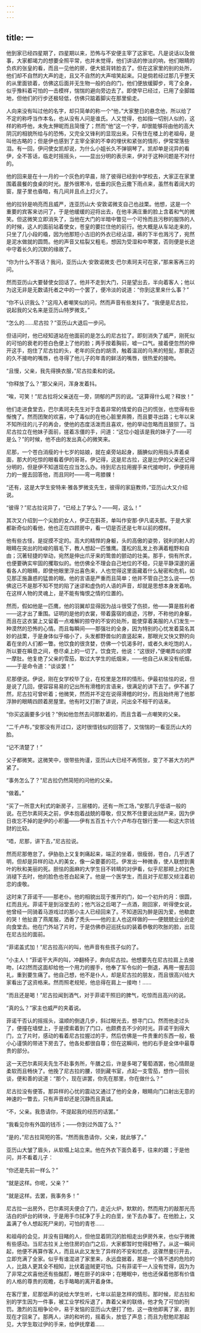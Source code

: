 ```yaml
---
---
---
```

title: 一
---



他到家已经四星期了，四星期以来，恐怖与不安便主宰了这家宅。凡是说话以及做事，大家都竭力的想要全照平常，也并未觉得，他们讲话的惨淡的响，他们眼睛的负疚的张皇的看，而且一见他的房，便大抵背转脸去了。但在这家里的别的处所，他们却不自然的大声的走，且又不自然的大声喧笑起来。只是倘若经过那几乎整天的从里面锁着，仿佛这后面并无生物一般的白的门，他们便放缓脚步，弯了全身，似乎豫料着可怕的一击模样，惴惴的避向旁边去了。即使早已经过，已用了全脚踏地，但他们的行步还极轻低，仿佛只踮着脚尖在那里偷走。

人向来没有叫过他的名字，却只简单的称一个“他，”大家整日的悬念他，所以给了不定的称呼当作本名，也从没有人问是谁氏。人又觉得，也如指一切别人似的，这样的称呼他，未免太狎昵而且简慢了；然而“他”这一个字，却很能够将由他的高大阴沉的相貌所给与的恐怖，又完全又锋利的显现出来。只有住在楼上的老祖母，是叫他古略的；但是伊也感到了主宰全家的不幸的埋伏和紧张的情形，伊常常落些泪。有一回，伊问使女凯却说，为什么小姐长久不弹钢琴了。凯却单是诧异的看伊，全不答话，临走时摇摇头，——显出分明的表示来，伊对于这种问题是不对付的。

他的回来是在十一月的一个灰色的早晨，除了彼得已经到中学校去，大家正在家里围着晨餐的食桌的时光。屋外很寒冷，低垂的灰色云撒下雨点来，虽然有着阔大的窗，屋子里也昏暗，有几间并且点上灯火了。

他的拉铃是响亮而且威严，连亚历山大·安敦诺微支自己也战栗。他想，这是一个重要的宾客来访问了，于是他缓缓的迎将出去，在他丰满庄重的脸上含着和气的微笑。但这微笑立即消失了，当他在大门的半暗中瞥见一个可怜而且污秽的服饰的人的时候，这人的面前站着使女，苍皇的要拦住他的前行。他大概是从车站走来的，只坐了几小段的橇，因为他那短小古旧的外衣已经沾湿，裤的下半也溅污了，宛然是泥水做就的圆筒。他的声音又枯裂又粗毛，想因为受湿和中寒罢，否则便是长途中守着长久的沉默的缘故了。

“你为什么不答话？我问，亚历山大·安敦诺微支·巴尔素珂夫可在家，”那来客再三的问。

然而亚历山大要替使女回话了。他并不走到大门，只是望出去，半向着客人；他以为这无非是无数请托者之中的一个罢了，便冷淡的说道：“你到这里来什么事？”

“你不认识我么？”这闯入者嘲笑似的问，然而声音有些发抖了。“我便是尼古拉，说起我的父名来是亚历山特罗微支。”

“怎么的……尼古拉？”亚历山大退后一步问。

但诘问时，他已经知道站在他面前的是怎么的尼古拉了。即刻消失了威严，刚死似的可怕的衰老的苍白色便上了他的脸；两手按着胸前，嘘一口气。接着便忽然的伸开这手，抱住了尼古拉的头，老年的灰白的胡须，触着温润的乌黑的短髭，那衰迈的久不接吻的嘴唇，也寻得了他儿子的年青的鲜活的嘴唇，很热爱的接吻。

“且慢，父亲，我先得换衣服，”尼古拉柔和的说。

“你释放了么？”那父亲问，浑身发着抖。

“唉，可笑！”尼古拉将父亲送在一旁，阴郁的严厉的说。“这算得什么呢？释放！”

他们走进食堂去，巴尔素珂夫先生对于含着非常的情爱的自己的慌张，也觉得有些惭愧了。然而团聚的欢喜，中了毒似的在他心脏里奔腾，而且要寻出路；七年以来不知所往的儿子的再会，使他的态度活泼而且喜欢，他的举动忽略而且狼狈了。当尼古拉立在他妹子面前，搓着冻僵的手，问道：“这位小姐该是我的妹子了——可是么？”的时候，他不由的发出真心的微笑来。

尼那，一个苍白消瘦的十七岁的姑娘，就在桌旁站起身，腼腆似的用指头弄着桌面，那大的吃惊的眼看着伊的哥哥。伊记得，这是尼古拉，这是比伊的父亲还记得分明的，但是伊不知道现在应当怎么办。待到尼古拉用握手来代接吻时，伊便将用力的一握去回答他，而且同时——弯一弯膝髁！

“还有，这是大学生安特来·雅各罗微支先生，彼得的家庭教师，”亚历山大又介绍说。

“彼得？”尼古拉诧异了，“已经上了学么？——呵，这么！”

其次又介绍到一个尖脸的女人，伊正在斟茶，单叫作安那·伊凡诺夫那。于是大家都新奇似的看他，他也正在四顾房中，看一切是否还是七年以前的模样。

他有些古怪，是捉摸不定的。高大的精悍的身躯，头的高傲的姿势，锐利的射人的眼睛在突出的险峻的眉毛下，教人想起一匹雏鹰。蓬松的乱发上弥满着粗野和自由；沉著轻捷的举动，宛然是伸出爪牙来的鸷兽的颤动的壮美。那手，倘有所求，也便要确实牢固的攫取似的。他仿佛全不理会自己地位的不稳，只是平静深邃的遍看各人的眼睛，即使他眼里浮出喜色来，人也觉得这里面藏着什么秘密和危机，如见那正施蛊惑的猛兽的眼。他的言语是严重而且简单；他并不管自己怎么说——仿佛这已不是那不知不觉的陷了迷谬和虚伪的人语的声音，却就是思想本身发着响。在这样人物的灵魂上，是不能有悔恨之情的位置的。

然而，假如他是一匹鹰，他的羽翼却显得因为战斗很受了伤损，他——算是胜利者——这才出了重围。证明的是他的衣裳，带着露宿的痕迹，污秽，不称他的身躯，而且在这衣裳上又留着一点难解的掠夺的不安的处所，能使穿着美服的人们发生一种漠然的恐怖的心情。而且每瞬间——那强壮的全身，因为特别的心忧发着莫名其妙的战栗，于是身体似乎缩小了，头发都野兽似的直竖起来，那眼光又快又野的向着在坐的人们都一瞥。他饮食的很贪婪，仿佛一个饥渴多时，或者久未吃饱的人，所以要在瞬息之间，卷尽桌上的一切了。饮食完，他说：“这很好，”便嘲弄似的摩一摩肚。他复绝了父亲的雪茄，取过大学生的纸烟来，——他自己从来没有纸烟，——于是命令道：“谈谈罢！”

尼那便说。伊说，刚在女学校毕了业，在校里是怎样的情形。伊最初怯怯的说，但是说了几回，便容容易易的记出所有滑稽的言语来，很满足的讲下去了。伊不甚了然，尼古拉可曾听着；他微笑，然而并不定在说得滑稽的时分，而且始终用了他那浮肿的眼睛四顾着房屋里。他有时又打断了讲说，问出全不相干的话来。

“你买这画要多少钱？”例如他忽然去问那默着的，而且含着一点嘲笑的父亲。

“二千卢布，”安那没有开过口，这时很惜钱似的回答了，又惴惴的一看亚历山大的脸。

“记不清楚了！”

父子都微笑。这微笑中，很带些拘谨，亚历山大已经不再慌张，变了不甚大方的严紧了。

“事务怎么了？”尼古拉仍然简短的问他的父亲。

“做着。”

“买了一所意大利式的新房子，三层楼的，还有一所工场，”安那几乎低语一般的说。在巴尔素珂夫之前，伊本抱着战兢的尊敬，但又熬不住要说出财产来，因为伊日夜忘不掉的是伊的小积蓄——伊有五百五十六个卢布存在银行里——和这大宗钱财的比较。

“唔，尼那，讲下去，”尼古拉说。

然而尼那倦怠了。伊胁肋上又复刺痛起来，端正的坐着，很瘦弱，苍白，几乎透了明，但却是异样的动人的美女，像一朵要萎的花。伊发出一种微香，使人联想到黄叶的秋和美丽的死。胆怯的面麻的大学生目不转睛的对伊看，似乎尼那颊上的红色消褪下去时，他的脸色也苍白起来了。他是一个医学生，而且对于尼那又倾注着初恋的虔敬。

这时来了菲诺干——那老仆。他的相貌出现于推开的门，如一个初升的月：很圆，红而且光。菲诺干是到浴堂去的；他汽浴之后喝了一点酒，刚回家，听得使女说，他曾经一同骑着马游戏过的那小主人已经回来了。不知道因为醉是因为爱，他欷歔的哭！他扯直了燕尾服，洒香了秃头——他的主人也这样做的——便兢兢业业的走向食堂去。他在门外站了片时，于是仿佛恭迎巡抚似的装着恭敬的吹胀的脸，出现在尼古拉的面前。

“菲诺盖式加！”尼古拉高兴的叫，他声音有些孩子似的了。

“小主人！”菲诺干大声的叫，冲翻椅子，奔向尼古拉。他想要先在尼古拉肩上去接吻，[42]然而这面却给他一个用力的握手，他奉了军令似的一倒退，再用一握去回礼，重到要生痛了。他自己想，他不是仆人，却是尼古拉的朋友，而且很高兴给大家看出了这资格来。然而照老规矩，他总得在肩上一接吻！……

“而且还是喝！”尼古拉闻到酒气，对于菲诺干照旧的脾气，吃惊而且高兴的说。

“真的么？”家主也威严的夹着说。

菲诺干否认的摇摇头，温顺的倒退几步，斜过眼光去，想寻门口。然而他走过头了，便撞在墙壁上，于是摸索着到了门口，也颇费去不少的时光。菲诺干到得大门，立了片时，感动的看着尼古拉握过的手，然后仿佛是一件贵重的东西一般，极小心谨慎的带进下房去了。他各处都很自尊；但在这瞬间，他的右手是全体中最尊贵的部分。

这一天巴尔素珂夫先生不赴事务所，午膳之后，许是多喝了葡萄酒罢，他心情颇是柔软而且畅快了。他挽了尼古拉的腰，领到藏书室，点起一支雪茄，想作一回长谈，便和善的说道：“那个，现在讲罢，你先在那里，你在做什么？”

尼古拉没有便答。那异样的心忧的震动又通过了他的全身，眼睛向门口射出无意的神速的一瞥去，只有声音却还是沉静而且真诚。

“不，父亲。我恳请你，不提起我的经历的话罢。”

“我看见你有外国的钱币；——你到过外国了么？”

“是的，”尼古拉简短的答。“然而我恳请你，父亲，就此够了。”

亚历山大皱了眉头，从软榻上站立来。他在外衣下面负着手，往来的踱；于是他问，并不看着儿子：

“你还是先前一样么？”

“就是这样。你呢，父亲？”

“就是这样。去罢，我事务多！”

尼古拉一出房外，巴尔素珂夫便合了门，走近火炉，默默的，然而用力的敲那光亮洁白的炉台的砖块，于是用手巾拭净了手上的白垩，坐下去办事了。在他脸上，又盖满了令人想起死尸来的，可怕的青苍……

和祖母的会见，并没有目睹的人，但他显着阴沉的脸相走出伊房外来，也似乎微微有些感动。当尼古拉关上他住房的白门之后，大家都暂时觉得舒畅了。从这一瞬间起，他便不再算作客人，而且从此又发生了异样的不安和忧虑，这骤然曼衍开去，立即充满了全家。似乎有谁混进了家里来，永远盘据着，那是一个猜不透的危险的人，比路人更其全不相知，比伏着盗贼更可怕。只有菲诺干一人没有觉得，因为为了非常之欢喜他还有些酩酊，睡在厨子的床中；在睡眠中，他也还保着他那有价值的人格的尊贵的观瞻，右手略略的离开着身体。

在客厅里，尼那低声的说给大学生听，七年以前是怎样的情形。那时候，尼古拉和别的学生因为一件事，被工业学校斥退了，靠着父亲的联络，他才免了可怕的刑罚。激烈的互相争论中，易于发恼的亚历山大便打了他，这一夜他即离了家，直到现在才回来了。那两人，讲的和听的，摇着头，放低了声息；而且为慰勉尼那起见，大学生取过伊的手来，给伊抚摩着……